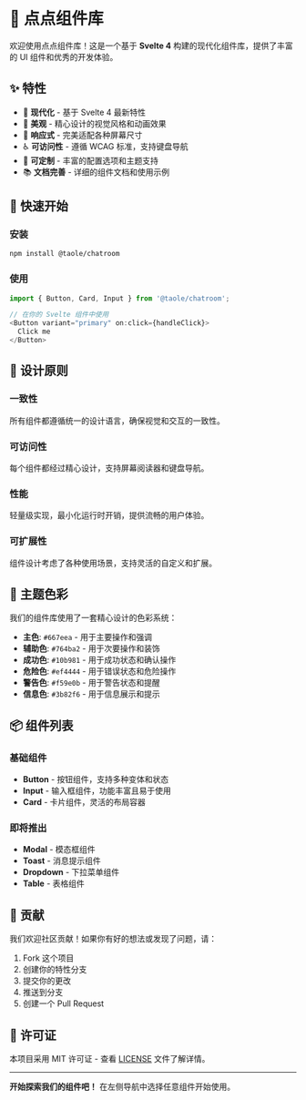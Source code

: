 
<Meta title="Introduction" />

# 🎨 点点组件库

欢迎使用点点组件库！这是一个基于 **Svelte 4** 构建的现代化组件库，提供了丰富的 UI 组件和优秀的开发体验。

## ✨ 特性

- 🚀 **现代化** - 基于 Svelte 4 最新特性
- 🎨 **美观** - 精心设计的视觉风格和动画效果
- 📱 **响应式** - 完美适配各种屏幕尺寸
- ♿ **可访问性** - 遵循 WCAG 标准，支持键盘导航
- 🔧 **可定制** - 丰富的配置选项和主题支持
- 📚 **文档完善** - 详细的组件文档和使用示例

## 🚀 快速开始

### 安装

```bash
npm install @taole/chatroom
```

### 使用

```javascript
import { Button, Card, Input } from '@taole/chatroom';

// 在你的 Svelte 组件中使用
<Button variant="primary" on:click={handleClick}>
  Click me
</Button>
```

## 🎯 设计原则

### 一致性
所有组件都遵循统一的设计语言，确保视觉和交互的一致性。

### 可访问性
每个组件都经过精心设计，支持屏幕阅读器和键盘导航。

### 性能
轻量级实现，最小化运行时开销，提供流畅的用户体验。

### 可扩展性
组件设计考虑了各种使用场景，支持灵活的自定义和扩展。

## 🎨 主题色彩

我们的组件库使用了一套精心设计的色彩系统：

- **主色**: `#667eea` - 用于主要操作和强调
- **辅助色**: `#764ba2` - 用于次要操作和装饰
- **成功色**: `#10b981` - 用于成功状态和确认操作
- **危险色**: `#ef4444` - 用于错误状态和危险操作
- **警告色**: `#f59e0b` - 用于警告状态和提醒
- **信息色**: `#3b82f6` - 用于信息展示和提示

## 📦 组件列表

### 基础组件

- **Button** - 按钮组件，支持多种变体和状态
- **Input** - 输入框组件，功能丰富且易于使用
- **Card** - 卡片组件，灵活的布局容器

### 即将推出

- **Modal** - 模态框组件
- **Toast** - 消息提示组件
- **Dropdown** - 下拉菜单组件
- **Table** - 表格组件

## 🤝 贡献

我们欢迎社区贡献！如果你有好的想法或发现了问题，请：

1. Fork 这个项目
2. 创建你的特性分支
3. 提交你的更改
4. 推送到分支
5. 创建一个 Pull Request

## 📄 许可证

本项目采用 MIT 许可证 - 查看 [LICENSE](LICENSE) 文件了解详情。

---

**开始探索我们的组件吧！** 在左侧导航中选择任意组件开始使用。
